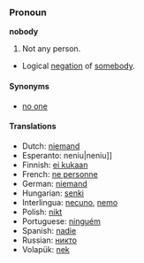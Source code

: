 === Pronoun ===

'''nobody'''

#Not any person.
*Logical [[negation]] of [[somebody]].

==== Synonyms ====
*[[no one]]

==== Translations ====
*Dutch: [[niemand]]
*Esperanto: {{msg:ReVo}}neniu|neniu]]
*Finnish: [[ei kukaan]]
*French: [[ne personne]]
*German: [[niemand]]
*Hungarian: [[senki]]
*Interlingua: [[necuno]], [[nemo]]
*Polish: [[nikt]]
*Portuguese: [[ninguém]]
*Spanish: [[nadie]]
*Russian: [[никто]]
*Volapük: [[nek]]